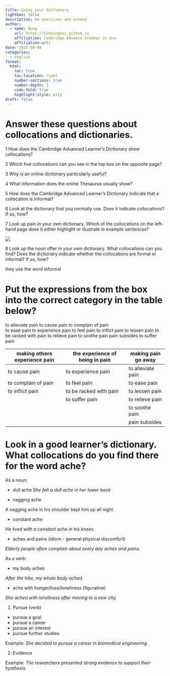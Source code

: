 ```yaml
---
title: Using your dictionary
lightbox: false
description: Do exercises and extend
author:
  - name: Hung
    url: https://kimhungbui.github.io
    affiliation: Cambridge Advance Grammar in Use
    affiliation-url: 
date: 2025-08-08
categories:
  - english
format:
  html:
    toc: true
    toc-location: right
    number-sections: true
    number-depth: 3
    code-fold: true
    highlight-style: a11y
draft: false
---
```

# Answer these questions about collocations and dictionaries.

1 How does the Cambridge Advanced Learner’s Dictionary show collocations?

2 Which five collocations can you see in the top box on the opposite page?

3 Why is an online dictionary particularly useful?

4 What information does the online Thesaurus usually show?

5 How does the Cambridge Advanced Learner’s Dictionary indicate that a collocation is informal?

6 Look at the dictionary that you normally use. Does it indicate collocations? If so, how?

7 Look up pain in your own dictionary. Which of the collocations on the left-hand page does it either highlight or illustrate in example sentences?

![](CleanShot%202025-08-08%20at%2022.34.12@2x.png)

8 Look up the noun offer in your own dictionary. What collocations can you find? Does the dictionary indicate whether the collocations are formal or informal? If so, how?

they use the word informal

# Put the expressions from the box into the correct category in the table below?

to alleviate pain    to cause pain     to complain of pain  
to ease pain         to experience pain            to feel pain         to inflict pain 
to lessen pain 
to be racked with pain 
to relieve pain 
to soothe pain 
pain subsides 
to suffer pain


| making others experience pain | the experience of being in pain | making pain go away |
| ----------------------------- | ------------------------------- | ------------------- |
| to cause pain                 | to experience pain              | to alleviate pain   |
| to complain of pain           | to feel pain                    | to ease pain        |
| to inflict pain               | to be racked with pain          | to lessen pain      |
|                               | to suffer pain                  | to relieve pain     |
|                               |                                 | to soothe pain      |
|                               |                                 | pain subsides       |

# Look in a good learner's dictionary. What collocations do you find there for the word ache?

As a noun:

- dull ache
_She felt a dull ache in her lower back_

- nagging ache

A nagging ache in his shoulder kept him up all night.

- constant ache

_He lived with a constant ache in his knees._


- aches and pains (idiom - general physical discomfort)

_Elderly people often complain about every day aches and pains._


As a verb:

- my body aches

_After the hike, my whole body ached._

- ache with hunger/loss/loneliness (figurative)

_She ached with loneliness after moving to a new city._


1. Pursue (verb)

- pursue a goal
- pursue a career
- pursue an interest
- pursue further studies

Example: _She decided to pursue a career in biomedical engineering._

2. Evidence

Example: _The researchers presented strong evidence to support their hyothesis._